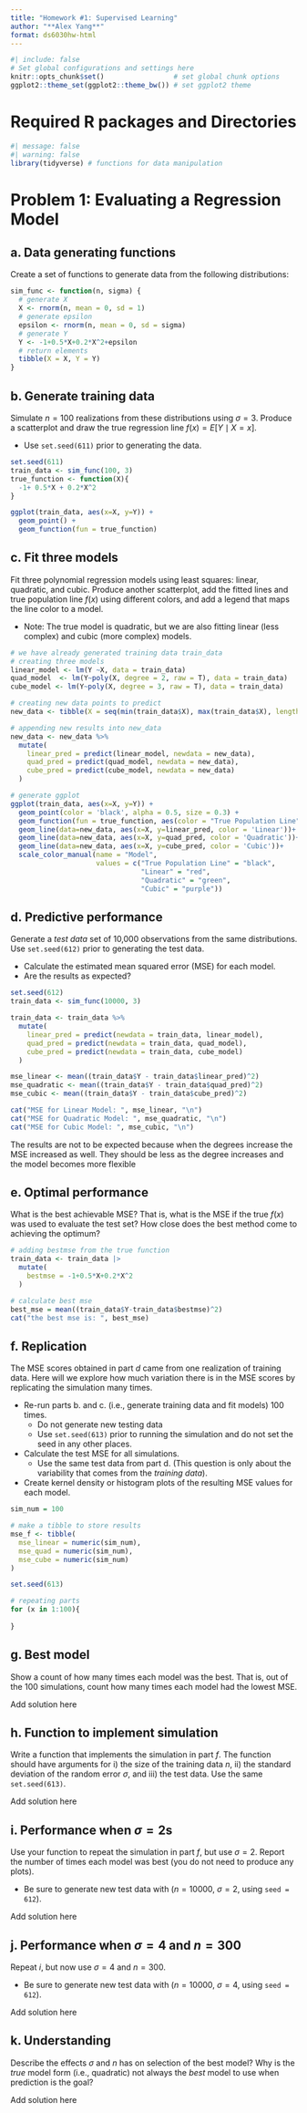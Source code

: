 ```yaml
---
title: "Homework #1: Supervised Learning"
author: "**Alex Yang**"
format: ds6030hw-html
---
```


```r
#| include: false
# Set global configurations and settings here
knitr::opts_chunk$set()                 # set global chunk options
ggplot2::theme_set(ggplot2::theme_bw()) # set ggplot2 theme
```

# Required R packages and Directories {.unnumbered .unlisted}

```r
#| message: false
#| warning: false
library(tidyverse) # functions for data manipulation
```

# Problem 1: Evaluating a Regression Model

## a. Data generating functions

Create a set of functions to generate data from the following distributions:

```{=tex}
\begin{align*}
X &\sim \mathcal{N}(0, 1) \\
Y &= -1 + .5X + .2X^2 + \epsilon \\
\epsilon &\sim \mathcal{N}(0,\, \sigma)
\end{align*}
```
::: {.callout-note title="Solution"}
```r
sim_func <- function(n, sigma) {
  # generate X
  X <- rnorm(n, mean = 0, sd = 1)
  # generate epsilon
  epsilon <- rnorm(n, mean = 0, sd = sigma)
  # generate Y
  Y <- -1+0.5*X+0.2*X^2+epsilon
  # return elements
  tibble(X = X, Y = Y)
}
```
:::

## b. Generate training data

Simulate $n=100$ realizations from these distributions using $\sigma=3$. Produce a scatterplot and draw the true regression line $f(x) = E[Y \mid X=x]$.

-   Use `set.seed(611)` prior to generating the data.

::: {.callout-note title="Solution"}
```r
set.seed(611)
train_data <- sim_func(100, 3)
true_function <- function(X){
  -1+ 0.5*X + 0.2*X^2
}

ggplot(train_data, aes(x=X, y=Y)) + 
  geom_point() +
  geom_function(fun = true_function)
```
:::

## c. Fit three models

Fit three polynomial regression models using least squares: linear, quadratic, and cubic. Produce another scatterplot, add the fitted lines and true population line $f(x)$ using different colors, and add a legend that maps the line color to a model.

-   Note: The true model is quadratic, but we are also fitting linear (less complex) and cubic (more complex) models.

::: {.callout-note title="Solution"}
```r
# we have already generated training data train_data
# creating three models 
linear_model <- lm(Y ~X, data = train_data)
quad_model  <- lm(Y~poly(X, degree = 2, raw = T), data = train_data)
cube_model <- lm(Y~poly(X, degree = 3, raw = T), data = train_data)

# creating new data points to predict 
new_data <- tibble(X = seq(min(train_data$X), max(train_data$X), length=100))

# appending new results into new_data
new_data <- new_data %>%
  mutate(
    linear_pred = predict(linear_model, newdata = new_data),
    quad_pred = predict(quad_model, newdata = new_data),
    cube_pred = predict(cube_model, newdata = new_data)
  )

# generate ggplot
ggplot(train_data, aes(x=X, y=Y)) + 
  geom_point(color = 'black', alpha = 0.5, size = 0.3) +
  geom_function(fun = true_function, aes(color = "True Population Line")) +
  geom_line(data=new_data, aes(x=X, y=linear_pred, color = 'Linear'))+
  geom_line(data=new_data, aes(x=X, y=quad_pred, color = 'Quadratic'))+
  geom_line(data=new_data, aes(x=X, y=cube_pred, color = 'Cubic'))+
  scale_color_manual(name = "Model",
                     values = c("True Population Line" = "black", 
                                "Linear" = "red", 
                                "Quadratic" = "green", 
                                "Cubic" = "purple")) 
```
:::

## d. Predictive performance

Generate a *test data* set of 10,000 observations from the same distributions. Use `set.seed(612)` prior to generating the test data.

-   Calculate the estimated mean squared error (MSE) for each model.
-   Are the results as expected?

::: {.callout-note title="Solution"}
```r
set.seed(612)
train_data <- sim_func(10000, 3)

train_data <- train_data %>%
  mutate(
    linear_pred = predict(newdata = train_data, linear_model),
    quad_pred = predict(newdata = train_data, quad_model),
    cube_pred = predict(newdata = train_data, cube_model)
  )

mse_linear <- mean((train_data$Y - train_data$linear_pred)^2)
mse_quadratic <- mean((train_data$Y - train_data$quad_pred)^2)
mse_cubic <- mean((train_data$Y - train_data$cube_pred)^2)

cat("MSE for Linear Model: ", mse_linear, "\n")
cat("MSE for Quadratic Model: ", mse_quadratic, "\n")
cat("MSE for Cubic Model: ", mse_cubic, "\n")
```

The results are not to be expected because when the degrees increase the MSE increased as well. They should be less as the degree increases and the model becomes more flexible
:::

## e. Optimal performance

What is the best achievable MSE? That is, what is the MSE if the true $f(x)$ was used to evaluate the test set? How close does the best method come to achieving the optimum?

::: {.callout-note title="Solution"}
```r
# adding bestmse from the true function
train_data <- train_data |>
  mutate(
    bestmse = -1+0.5*X+0.2*X^2
  )

# calculate best mse 
best_mse = mean((train_data$Y-train_data$bestmse)^2)
cat("the best mse is: ", best_mse)
```
:::

## f. Replication

The MSE scores obtained in part *d* came from one realization of training data. Here will we explore how much variation there is in the MSE scores by replicating the simulation many times.

-   Re-run parts b. and c. (i.e., generate training data and fit models) 100 times.
    -   Do not generate new testing data
    -   Use `set.seed(613)` prior to running the simulation and do not set the seed in any other places.
-   Calculate the test MSE for all simulations.
    -   Use the same test data from part d. (This question is only about the variability that comes from the *training data*).
-   Create kernel density or histogram plots of the resulting MSE values for each model.

::: {.callout-note title="Solution"}
```r
sim_num = 100

# make a tibble to store results
mse_f <- tibble(
  mse_linear = numeric(sim_num),
  mse_quad = numeric(sim_num),
  mse_cube = numeric(sim_num)
)

set.seed(613)

# repeating parts
for (x in 1:100){
  
}
```
:::

## g. Best model

Show a count of how many times each model was the best. That is, out of the 100 simulations, count how many times each model had the lowest MSE.

::: {.callout-note title="Solution"}
Add solution here
:::

## h. Function to implement simulation

Write a function that implements the simulation in part *f*. The function should have arguments for i) the size of the training data $n$, ii) the standard deviation of the random error $\sigma$, and iii) the test data. Use the same `set.seed(613)`.

::: {.callout-note title="Solution"}
Add solution here
:::

## i. Performance when $\sigma=2$s

Use your function to repeat the simulation in part *f*, but use $\sigma=2$. Report the number of times each model was best (you do not need to produce any plots).

-   Be sure to generate new test data with ($n = 10000$, $\sigma = 2$, using `seed = 612`).

::: {.callout-note title="Solution"}
Add solution here
:::

## j. Performance when $\sigma=4$ and $n=300$

Repeat *i*, but now use $\sigma=4$ and $n=300$.

-   Be sure to generate new test data with ($n = 10000$, $\sigma = 4$, using `seed = 612`).

::: {.callout-note title="Solution"}
Add solution here
:::

## k. Understanding

Describe the effects $\sigma$ and $n$ has on selection of the best model? Why is the *true* model form (i.e., quadratic) not always the *best* model to use when prediction is the goal?

::: {.callout-note title="Solution"}
Add solution here
:::
